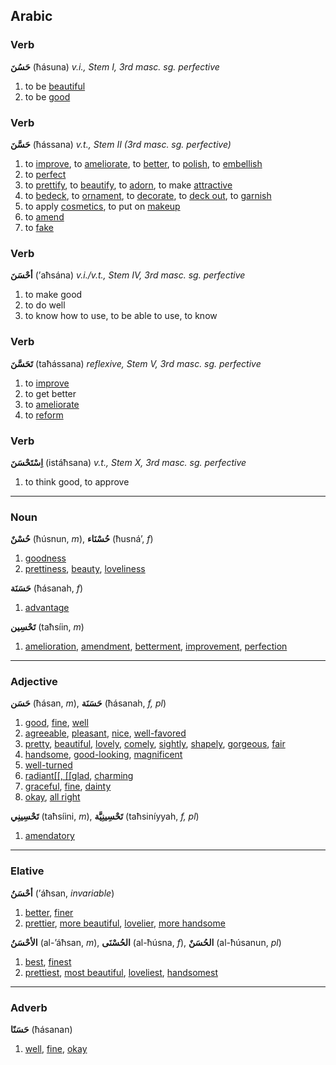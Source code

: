 ==Arabic==
===Verb===
'''حَسُنَ''' (ħásuna) ''v.i., Stem I, 3rd masc. sg. perfective''

# to be [[beautiful]]
# to be [[good]]

===Verb===
'''حَسَّنَ''' (ħássana) ''v.t., Stem II (3rd masc. sg. perfective)''

# to [[improve]], to [[ameliorate]], to [[better]], to [[polish]], to [[embellish]]
# to [[perfect]]
# to [[prettify]], to [[beautify]], to [[adorn]], to make [[attractive]]
# to [[bedeck]], to [[ornament]], to [[decorate]], to [[deck out]], to [[garnish]]
# to apply [[cosmetics]], to put on [[makeup]]
# to [[amend]]
# to [[fake]]

===Verb===
'''أحْسَنَ''' (’aħsána) ''v.i./v.t., Stem IV, 3rd masc. sg. perfective''

# to make good
# to do well
# to know how to use, to be able to use, to know

===Verb===
'''تَحَسَّنَ''' (taħássana) ''reflexive, Stem V, 3rd masc. sg. perfective''

# to [[improve]]
# to get better
# to [[ameliorate]]
# to [[reform]]

===Verb===
'''اِسْتَحْسَنَ''' (istáħsana) ''v.t., Stem X, 3rd masc. sg. perfective''

# to think good, to approve

----

===Noun===
'''حُسْنٌ''' (ħúsnun, ''m''), '''حُسْنَاء''' (ħusná’, ''f'')

# [[goodness]]
# [[prettiness]], [[beauty]], [[loveliness]]


'''حَسَنَة''' (ħásanah, ''f'')

# [[advantage]]


'''تَحْسِين''' (taħsíin, ''m'')

# [[amelioration]], [[amendment]], [[betterment]], [[improvement]], [[perfection]]

----

===Adjective===
'''حَسَن''' (ħásan, ''m''), '''حَسَنَة''' (ħásanah, ''f, pl'')

# [[good]], [[fine]], [[well]]
# [[agreeable]], [[pleasant]], [[nice]], [[well-favored]]
# [[pretty]], [[beautiful]], [[lovely]], [[comely]], [[sightly]], [[shapely]], [[gorgeous]], [[fair]]
# [[handsome]], [[good-looking]], [[magnificent]]
# [[well-turned]]
# [[radiant[[, [[glad]], [[charming]]
# [[graceful]], [[fine]], [[dainty]]
# [[okay]], [[all right]]


'''تَحْسِينِي''' (taħsíini, ''m''), '''تَحْسِينِيَّة''' (taħsiníyyah, ''f, pl'')

# [[amendatory]]

----

===Elative===
'''أحْسَنُ''' (’áħsan, ''invariable'')

# [[better]], [[finer]]
# [[prettier]], [[more beautiful]], [[lovelier]], [[more handsome]]


'''الأحْسَنُ''' (al-’áħsan, ''m''), '''الحُسْنَى''' (al-ħúsna, ''f''), '''الحُسَنٌ''' (al-ħúsanun, ''pl'')

# [[best]], [[finest]]
# [[prettiest]], [[most beautiful]], [[loveliest]], [[handsomest]]

----

===Adverb===
'''حَسَنًا''' (ħásanan)

# [[well]], [[fine]], [[okay]]